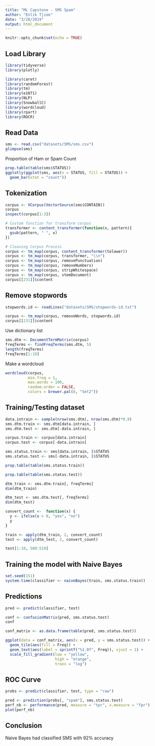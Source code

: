 ```yaml
---
title: "ML Capstone - SMS Spam"
author: "Enlik Tjioe"
date: "3/28/2019"
output: html_document
---
```


```r
knitr::opts_chunk$set(echo = TRUE)
```

## Load Library
```r
library(tidyverse)
library(plotly)

library(caret)
library(randomForest)
library(tm)
library(e1071)
library(NLP)
library(SnowballC)
library(wordcloud)
library(rpart)
library(ROCR)
```


## Read Data
```r
sms <- read.csv("datasets/SMS/sms.csv")
glimpse(sms)
```

Proportion of Ham or Spam Count
```r
prop.table(table(sms$STATUS))
ggplotly(ggplot(sms, aes(x = STATUS, fill = STATUS)) +
  geom_bar(stat = "count"))
```

## Tokenization
```r
corpus <- VCorpus(VectorSource(sms$CONTAIN))
corpus
inspect(corpus[1:3])
```




```r
# Custom function for transform corpus
transformer <- content_transformer(function(x, pattern){
  gsub(pattern, " ", x)
})

# Cleaning Corpus Process
corpus <- tm_map(corpus, content_transformer(tolower))
corpus <- tm_map(corpus, transformer, "\\n")
corpus <- tm_map(corpus, removePunctuation)
corpus <- tm_map(corpus, removeNumbers)
corpus <- tm_map(corpus, stripWhitespace)
corpus <- tm_map(corpus, stemDocument)
corpus[[231]]$content
```

## Remove stopwords
```r
stopwords.id <- readLines("datasets/SMS/stopwords-id.txt") 

corpus <- tm_map(corpus, removeWords, stopwords.id)
corpus[[231]]$content
```

Use dictionary list 
```r
sms.dtm <- DocumentTermMatrix(corpus)
freqTerms <- findFreqTerms(sms.dtm, 5)
length(freqTerms)
freqTerms[1:10]
```

Make a wordcloud
```r
wordcloud(corpus,
          min.freq = 1,
          max.words = 100,
          random.order = FALSE,
          colors = brewer.pal(8, "Set2"))
```

## Training/Testing dataset
```r
data.intrain <- sample(nrow(sms.dtm), nrow(sms.dtm)*0.8)
sms.dtm.train <- sms.dtm[data.intrain, ]
sms.dtm.test <- sms.dtm[-data.intrain, ]

corpus.train <- corpus[data.intrain]
corpus.test <- corpus[-data.intrain]

sms.status.train <- sms[data.intrain, ]$STATUS
sms.status.test <- sms[-data.intrain, ]$STATUS
```

```r
prop.table(table(sms.status.train))
```

```r

prop.table(table(sms.status.test))
```

```r
dtm_train <- sms.dtm.train[, freqTerms]
dim(dtm_train)

dtm_test <- sms.dtm.test[, freqTerms]
dim(dtm_test)
```
```r
convert_count <-  function(x) {
  y <- ifelse(x > 0, "yes", "no")
  y
}
```

```r
train <- apply(dtm_train, 2, convert_count)
test <- apply(dtm_test, 2, convert_count)

test[1:10, 500:510]
```

## Training the model with Naive Bayes
```r
set.seed(151)
system.time(classifier <- naiveBayes(train, sms.status.train))
```

## Predictions
```r
pred <- predict(classifier, test)
```

```r
conf <- confusionMatrix(pred, sms.status.test)
conf

conf_matrix <- as.data.frame(table(pred, sms.status.test))

ggplot(data = conf_matrix, aes(x = pred, y = sms.status.test)) +
  geom_tile(aes(fill = Freq)) +
  geom_text(aes(label = sprintf("%1.0f", Freq)), vjust = 1) +
  scale_fill_gradient(low = "yellow",
                      high = "orange",
                      trans = "log")
```

## ROC Curve
```r
probs <- predict(classifier, test, type = "raw")

pred <- prediction(probs[, "spam"], sms.status.test)
perf_nb <- performance(pred, measure = "tpr", x.measure = "fpr")
plot(perf_nb)
```

## Conclusion
Naive Bayes had classified SMS with 92% accuracy

